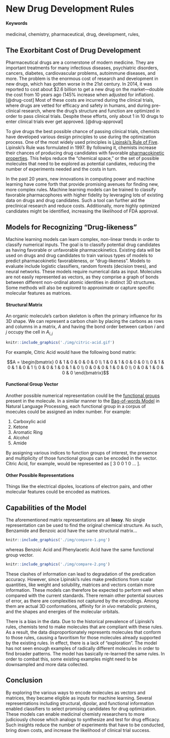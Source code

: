 # New Drug Development Rules {#drug-rules}

#### Keywords

medicinal, chemistry, pharmaceutical, drug, development, rules,

## The Exorbitant Cost of Drug Development

Pharmaceutical drugs are a cornerstone of modern medicine.
They are important treatments for many infectious diseases, psychiatric disorders, cancers, diabetes, cardiovascular problems, autoimmune diseases, and more.
The problem is the enormous cost of research and development in new drugs, which has gotten worse in the 21st century.
In 2014, it was reported to cost about $2.6 billion to get a new drug on the market—double the cost from 10 years ago (145% increase when adjusted for inflation). [@drug-cost]
Most of these costs are incurred during the clinical trials, where drugs are vetted for efficacy and safety in humans, and during pre-clinical research, where the drug's structure and function are optimized in order to pass clinical trials.
Despite these efforts, only about 1 in 10 drugs to enter clinical trials ever get approved. [@drug-approval]

To give drugs the best possible chance of passing clinical trials, chemists have developed various design principles to use during the optimization process. One of the most widely used principles is [Lipinski's Rule of Five](https://en.wikipedia.org/wiki/Lipinski%27s_rule_of_five).
Lipinski's Rule was formulated in 1997.
By following it, chemists increase their chances of producing drug candidates with favorable [pharmacokinetic properties](https://en.wikipedia.org/wiki/Pharmacokinetics).
This helps reduce the "chemical space," or the set of possible molecules that need to be explored as potential candiates, reducing the number of experiments needed and the costs in turn.

In the past 20 years, new innovations in computing power and machine learning have come forth that provide promising avenues for finding new, more complex rules.
Machine learning models can be trained to classify favorable pharmacophores with higher fidelity by leveraging lots of existing data on drugs and drug candidates.
Such a tool can further aid the preclinical research and reduce costs.
Additionally, more highly optimized candidates might be identified, increasing the likelihood of FDA approval.

## Models for Recognizing "Drug-likeness"

Machine learning models can learn complex, non-linear trends in order to classify numerical inputs.
The goal is to classify potential drug candidates as having favorable or unfavorable pharmacokinetics.
Existing data will be used on drugs and drug candidates to train various types of models to predict pharmacokinetic favorableness, or "drug-likeness".
Models to evaluate include logistic classifiers, random forests (decision trees), and neural networks.
These models require numerical data as input. Molecules are not easily represented as vectors, as they comprise a graph of bonds between different non-ordinal atomic identities in distinct 3D structures.
Some methods will also be explored to approximate or capture specific molecular features as matrices.

#### Structural Matrix

An organic molecule's carbon skeleton is often the primary influence for its 3D shape.
We can represent a carbon chain by placing the carbons as rows and columns in a matrix, $A$ and having the bond order between carbon $i$ and $j$ occupy the cell in $A_{i,j}$

```r
knitr::include_graphics('./img/citric-acid.gif')
```

For example, Citric Acid would have the following bond matrix:

$$A = \begin{bmatrix}
0 & 1 & 0 & 0 & 0 & 0 \\ 
1 & 0 & 1 & 0 & 0 & 0 \\
0 & 1 & 0 & 1 & 0 & 1 \\
0 & 0 & 1 & 0 & 1 & 0 \\
0 & 0 & 0 & 1 & 0 & 0 \\
0 & 0 & 1 & 0 & 0 & 0
\end{bmatrix}$$

#### Functional Group Vector

Another possible numerical representation could be the [functional groups](https://en.wikipedia.org/wiki/Functional_group) present in the molecule.
In a similar manner to the [Bag-of-words Model](https://en.wikipedia.org/wiki/Bag-of-words_model) in Natural Language Processing, each functional group in a corpus of moecules could be assigned an index number.
For example:

  1. Carboxylic acid
  1. Ketone
  1. Aromatic Ring
  1. Alcohol
  1. Amide

By assigning various indices to function groups of interest, the presence and multiplicity of those functional groups can be encoded in the vector. Citric Acid, for example, would be represented as $[\ 3\ 0\ 0\ 1\ 0\ ...\ ]$.

#### Other Possible Representations

Things like the electrical dipoles, locations of electron pairs, and other molecular features could be encoded as matrices.


## Capabilities of the Model

The aforementioned matrix representations are all **lossy**.
No single representation can be used to find the original chemical structure.
As such, Benzamide and Benzoic acid have the same structural matrix...

```r
knitr::include_graphics('./img/compare-1.png')
```

whereas Benzoic Acid and Phenylacetic Acid have the same functional group vector.

```r
knitr::include_graphics('./img/compare-2.png')
```

These clashes of information can lead to degradation of the predication accuracy.
However, since Lipinski's rules make predictions from scalar quantities, like weight and solubility, matrices and vectors contain more information.
These models can therefore be expected to perform well when compared with the current standards.
There remain other potential sources of error, as there are complexities not captured by the encodings.
Among them are actual 3D conformations, affinity for *in vivo* metabolic proteins, and the shapes and energies of the molecular orbitals.

There is a bias in the data.
Due to the historical prevalence of Lipinski's rules, chemists tend to make molecules that are compliant with these rules.
As a result, the data disproportionately represents molecules that conform to those rules, causing a favoritism for those molecules already supported by the existing rules.
In effect, there is a lack of "exploration".
The model has not seen enough examples of radically different molecules in order to find broader patterns.
The model has basically re-learned the same rules.
In order to combat this, some existing examples might need to be downsampled and more data collected.

## Conclusion

By exploring the various ways to encode molecules as vectors and matrices, they became eligible as inputs for machine learning.
Several representations including structural, dipolar, and functional information enabled classifiers to select promising candidates for drug optimization.
These models can enable medicinal chemisty researchers to more judiciously choose which analogs to synthesize and test for drug efficacy.
Such insights reduce the number of experiments that have to be conducted, bring down costs, and increase the likelihood of clinical trial success.

